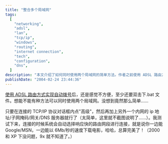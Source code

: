 ```yaml
---
title: "整合多个局域网"
tags:
  [
    "networking",
    "adsl",
    "lan",
    "tcp/ip",
    "windows",
    "routing",
    "internet connection",
    "tech",
    "configuration",
    "dns",
  ]
description: "本文介绍了如何同时使用两个局域网的简单方法。作者之前使用 ADSL 路由方式实现自动拨号，但仍需手动双击.bat 文件，感觉不够便捷。作者发现只需在 Windows 系统的 TCP/IP 协议对话框中点击“高级”，然后添加另一个内网的 IP 地址、子网掩码、网关和 DNS 服务器即可。测试结果表明，系统会自动选择响应更快的路由网段进行连接，这使得用户可以同时进行互联网浏览和高速局域网文件下载，实现了完美的网络整合。文章指出该方法在 Windows 2000 和 XP 系统下运行良好。"
publishDate: "2004-02-24 23:44:36"
---
```


[使用 ADSL 路由方式实现自动拨号](http://blog.xdanger.com/archives/2003/12/31/000065.html)后，还是感觉不方便，至少还要双击下.bat 文件。想能不能有种方法可以同时使用两个局域网。没想到竟然那么简单……

只要在连接的 TCP/IP 协议对话框内点"高级"，然后再加上另外一个内网的 ip 地址/子网掩码/网关/DNS 服务器就行了（太简单，这里就不截图说明了……）。我测试下来，连接的时候系统会自动选择响应快的路由网段进行连接，就是说你一边能 Google/MSN，一边能以 6Mb/秒的速度下载电影，哈哈，总算完美了！（2000 和 XP 下没问题，9x 就不知道了。）
